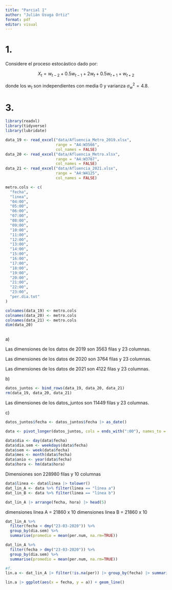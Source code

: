 ```yaml
---
title: "Parcial 1"
author: "Julián Úsuga Ortiz"
format: pdf
editor: visual
---
```


# 1.

Considere el proceso estocástico dado por:

$$
X_t = w_{t-2} + 0.5w_{t-1} + 2w_t+0.5w_{t+1} + w_{t+2}
$$

donde los $w_t$ son independientes con media $0$ y varianza $\sigma_w^2 = 4.8$.

# 3.

```r
library(readxl)
library(tidyverse)
library(lubridate)

data_19 <- read_excel("data/Afluencia_Metro_2019.xlsx",
                      range = "A4:W3566",
                      col_names = FALSE)
data_20 <- read_excel("data/Afluencia_Metro.xlsx",
                      range = "A4:W3767",
                      col_names = FALSE)
data_21 <- read_excel("data/Afluencia_2021.xlsx",
                      range = "A4:W4125",
                      col_names = FALSE)


```

```r
metro.cols <- c(
  "fecha",
  "linea",
  "04:00",
  "05:00",
  "06:00",
  "07:00",
  "08:00",
  "09:00",
  "10:00",
  "11:00",
  "12:00",
  "13:00",
  "14:00",
  "15:00",
  "16:00",
  "17:00",
  "18:00",
  "19:00",
  "20:00",
  "21:00",
  "22:00",
  "23:00",
  "per.dia.tot"
) 

colnames(data_19) <- metro.cols
colnames(data_20) <- metro.cols
colnames(data_21) <- metro.cols
dim(data_20)
```

```r

```

a\)

Las dimensiones de los datos de 2019 son 3563 filas y 23 columnas.

Las dimensiones de los datos de 2020 son 3764 filas y 23 columnas.

Las dimensiones de los datos de 2021 son 4122 filas y 23 columnas.

b\)

```r
datos_juntos <- bind_rows(data_19, data_20, data_21)
rm(data_19, data_20, data_21)
```

Las dimensiones de los datos_juntos son 11449 filas y 23 columnas.

c\)

```r
datos_juntos$fecha <- datos_juntos$fecha |> as_date()
```

```r
data <- pivot_longer(datos_juntos, cols = ends_with(":00"), names_to = "hora", values_to = "per.num")

data$dia <- day(data$fecha)
data$dia.sem <- weekdays(data$fecha)
data$sem <- week(data$fecha)
data$mes <- month(data$fecha)
data$anio <- year(data$fecha)
data$hora <- hm(data$hora)

```

Dimensiones son 228980 filas y 10 columnas

```r
data$linea <- data$linea |> tolower() 
dat_lin_A <- data %>% filter(linea == "línea a")
dat_lin_B <- data %>% filter(linea == "línea b")
```

```r
dat_lin_A |> arrange(fecha, hora) |> head(5) 
```

dimensiones linea A = 21860 x 10
dimensiones linea B = 21860 x 10

```r
dat_lin_A %>%
  filter(fecha < dmy("23-03-2020")) %>%
  group_by(dia.sem) %>%
  summarise(promedio = mean(per.num, na.rm=TRUE))

dat_lin_A %>%
  filter(fecha > dmy("23-03-2020")) %>%
  group_by(dia.sem) %>%
  summarise(promedio = mean(per.num, na.rm=TRUE))
```

```r
#f.
lin.a <- dat_lin_A |> filter(!is.na(per)) |> group_by(fecha) |> summarise(a = sum(per))

lin.a |> ggplot(aes(x = fecha, y = a)) + geom_line()
```

